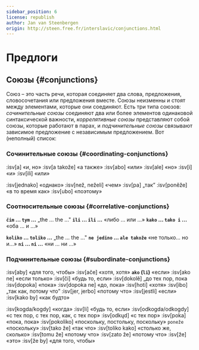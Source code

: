 ```yaml
---
sidebar_position: 6
license: republish
author: Jan van Steenbergen
origin: http://steen.free.fr/interslavic/conjunctions.html
---
```


# Предлоги

## Союзы \{#conjunctions}

Союз – это часть речи, которая соединяет два слова, предложения, словосочетания или предложения вместе. Союзы неизменны и стоят между элементами, которые они соединяют. Есть три типа союзов: _сочинительные союзы_ соединяют два или более элементов одинаковой синтаксической важности, _коррелятивные союзы_ представляют собой союзы, которые работают в парах, и _подчинительные союзы_ связывают зависимое предложение с независимым предложением. Вот (неполный) список:

### Сочинительные союзы \{#coordinating-conjunctions}

:isv[a] «и, но»
:isv[a takože] «а также»
:isv[abo] «или»
:isv[ale] «но»
:isv[i] «и»
:isv[ili] «или»

:isv[jednako] «однако»
:isv[než, neželi] «чем»
:isv[pa] „так”
:isv[poněže] «в то время как»
:isv[ubo] «поэтому»

### Соотносительные союзы \{#correlative-conjunctions}

**`čim` ... `tym` ...** „the ... the ..."
**`ili` ... `ili` ...** «либо ... или ...»
**`kako` ... `tako i` ...** «оба ... и ...»

**`koliko` ... `toliko` ...** „the ... the ..."
**`ne jedino` ... `ale takože`** «не только… но и…»
**`ni` ... `ni` ...** «ни ... ни ...»

### Подчинительные союзы \{#subordinate-conjunctions}

:isv[aby] «для того, чтобы»
:isv[ače] «хотя, хотя»
**`ako` (`li`)** «если»
:isv[ako ne] «если только»
:isv[či] «будь то, если»
:isv[dokolě] „до тех пор, пока
:isv[dopoka] «пока»
:isv[dopoka ne] «до, пока»
:isv[hoti] «хотя»
:isv[ibo] „так как, потому что”
:isv[jer, jerbo] «потому что»
:isv[jestli] «если»
:isv[kako by] «как будто»

:isv[kogda/kogdy] «когда»
:isv[li] «будь то, если»
:isv[odkogda/odkogdy] «с тех пор, с тех пор, как, с тех пор»
:isv[odkųd] «с тех пор»
:isv[poka] «пока, пока»
:isv[pokoliko] «поскольку, постольку, поскольку» `poneže` «поскольку»
:isv[tako že] «так что»
:isv[toliko kako] «столько же, сколько»
:isv[tomu že] «потому что»
:isv[zato že] «потому что»
:isv[že] «это»
:isv[že by] «для того, чтобы»

